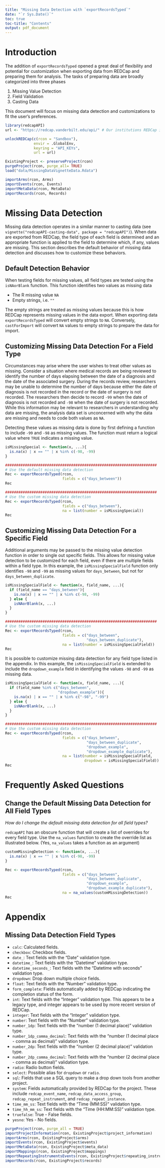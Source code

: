 ```yaml
---
title: "Missing Data Detection with `exportRecordsTyped`"
date: "`r Sys.Date()`"
toc: true
toc-title: "Contents"
output: pdf_document
---
```


# Introduction

The addition of `exportRecordsTyped` opened a great deal of flexibility and potential for customization when exporting data from REDCap and preparing them for analysis. The tasks of preparing data are broadly categorized into three phases

1. Missing Value Detection 
2. Field Validation
3. Casting Data

This document will focus on missing data detection and customizations to fit the user's preferences. 

```r
library(redcapAPI)
url <- "https://redcap.vanderbilt.edu/api/" # Our institutions REDCap instance

unlockREDCap(c(rcon = "Sandbox"), 
             envir = .GlobalEnv,
             keyring = "API_KEYs", 
             url = url)
```

```r
ExistingProject <- preserveProject(rcon)
purgeProject(rcon, purge_all= TRUE)
load("data/MissingDataVignetteData.Rdata")

importArms(rcon, Arms)
importEvents(rcon, Events)
importMetaData(rcon, MetaData)
importRecords(rcon, Records)
```

# Missing Data Detection

Missing data detection operates in a similar manner to casting data (see `vignette("redcapAPI-casting-data", package = "redcapAPI")`). When data are exported from REDCap, the field type of each field is determined and an appropriate function is applied to the field to determine which, if any, values are missing. This section describes the default behavior of missing data detection and discusses how to customize these behaviors.

## Default Detection Behavior

When testing fields for missing values, all field types are tested using the `isNAorBlank` function. This function identifies two values as missing data

* The R missing value `NA`
* Empty strings, i.e. `""`

The empty strings are treated as missing values because this is how REDCap represents missing values in the data export. When exporting data `exportRecordsTyped` will convert empty strings to `NA`. Conversely, `castForImport` will convert `NA` values to empty strings to prepare the data for import.

## Customizing Missing Data Detection For a Field Type

Circumstances may arise where the user wishes to treat other values as missing. Consider a situation where medical records are being reviewed to identify the number of days elapsing between the date of a diagnosis and the date of the associated surgery. During the records review, researchers may be unable to determine the number of days because either the date of diagnosis is not recorded in the record or the date of surgery is not recorded. The researchers then decide to record `-99` when the date of diagnosis is not recorded and `-98` when the date of surgery is not recorded. While this information may be relevant to researchers in understanding why data are missing, the analysis data set is unconcerned with why the data are missing and needs to code both values as `NA`.

Detecting these values as missing data is done by first defining a function to include `-99` and `-98` as missing values. The function must return a logical value where `TRUE` indicates a missing value. 

```r
isMissingSpecial <- function(x, ...){
  is.na(x) | x == "" | x %in% c(-98, -99)
}

#####################################################################
# Use the default missing data detection
Rec <- exportRecordsTyped(rcon, 
                          fields = c("days_between"))
Rec

#####################################################################
# Use the custom missing data detection
Rec <- exportRecordsTyped(rcon, 
                          fields = c("days_between"), 
                          na = list(number = isMissingSpecial))
Rec
```

## Customizing Missing Data Detection For a Specific Field

Additional arguments may be passed to the missing value detection function in order to single out specific fields. This allows for missing value detection to be customized for each field, even if there are multiple fields within a field type.  In this example, the `isMissingSpecialField` function only identifies `-98` and `-99` as missing values for `days_between`, but not for `days_between_duplicate`.

```r
isMissingSpecialField <- function(x, field_name, ...){
  if (field_name == "days_between"){
    is.na(x) | x == "" | x %in% c(-98, -99)
  } else {
    isNAorBlank(x, ...)
  }
}

#####################################################################
# Use the custom missing data detection
Rec <- exportRecordsTyped(rcon, 
                          fields = c("days_between", 
                                     "days_between_duplicate"), 
                          na = list(number = isMissingSpecialField))
Rec
```

It is possible to customize missing data detection for any field type listed in the appendix. In this example, the `isMissingSpecialField` is extended to include the `dropdown_example` field in identifying the values `-98` and `-99` as missing data.

```r
isMissingSpecialField <- function(x, field_name, ...){
  if (field_name %in% c("days_between", 
                        "dropdown_example")){
    is.na(x) | x == "" | x %in% c("-98", "-99")
  } else {
    isNAorBlank(x, ...) 
  }
}

#####################################################################
# Use the custom missing data detection
Rec <- exportRecordsTyped(rcon, 
                          fields = c("days_between", 
                                     "days_between_duplicate", 
                                     "dropdown_example", 
                                     "dropdown_example_duplicate"),
                          na = list(number = isMissingSpecialField, 
                                    dropdown = isMissingSpecialField))
Rec
```

\clearpage

# Frequently Asked Questions

## Change the Default Missing Data Detection for All Field Types

_How do I change the default missing data detection for all field types?_

`redcapAPI` has an obscure function that will create a list of overrides for every field type. Use the `na_values` function to create the override list as illustrated below. (Yes, `na_values` takes a function as an argument)

```r
customMissingDetection <- function(x, ...){
  is.na(x) | x == "" | x %in% c(-98, -99)
}

Rec <- exportRecordsTyped(rcon,
                          fields = c("days_between", 
                                     "days_between_duplicate", 
                                     "dropdown_example", 
                                     "dropdown_example_duplicate"), 
                          na = na_values(customMissingDetection))
Rec
```

\clearpage
# Appendix

## Missing Data Detection Field Types

* `calc`: Calculated fields.
* `checkbox`: Checkbox fields.
* `date_`: Text fields with the "Date" validation type. 
* `datetime_`: Text fields with the "Datetime" validation type.
* `datetime_seconds_`: Text fields with the "Datetime with seconds" validation type.
* `dropdown`: Drop down multiple choice fields.
* `float`: Text fields with the "Number" validation type.
* `form_complete`: Fields automatically added by REDCap indicating the completion status of the form.
* `int`: Text fields with the "Integer" validation type. This appears to be a legacy type, and integer appears to be used by more recent version of REDCap.
* `integer`: Text fields with the "Integer" validation type.
* `number`: Text fields with the "Number" validation type.
* `number_1dp`: Text fields with the "number (1 decimal place)" validation type.
* `number_1dp_comma_decimal`: Text fields with the "number (1 decimal place - comma as decimal)" validation type.
* `number_2dp`: Text fields with the "number (2 decimal place)" validation type.
* `number_2dp_comma_decimal`: Text fields with the "number (2 decimal place - comma as decimal)" validation type.
* `radio`: Radio button fields.
* `select`: Possible alias for `dropdown` or `radio`.
* `sql`: Fields that use a SQL query to make a drop down tools from another project.
* `system`: Fields automatically provided by REDCap for the project. These include `redcap_event_name`, `redcap_data_access_group`, `redcap_repeat_instrument`, and `redcap_repeat_instance`.
* `time_mm_ss`: Text fields with the "Time (MM:SS)" validation type.
* `time_hh_mm_ss`: Text fields with the "Time (HH:MM:SS)" validation type.
* `truefalse`: True - False fields.
* `yesno`: Yes - No fields.



```r
purgeProject(rcon, purge_all = TRUE)
importProjectInformation(rcon, ExistingProject$project_information)
importArms(rcon, ExistingProject$arms)
importEvents(rcon, ExistingProject$events)
importMetaData(rcon, ExistingProject$meta_data)
importMappings(rcon, ExistingProject$mappings)
importRepeatingInstrumentsEvents(rcon, ExistingProject$repeating_instruments)
importRecords(rcon, ExistingProject$records)
```
